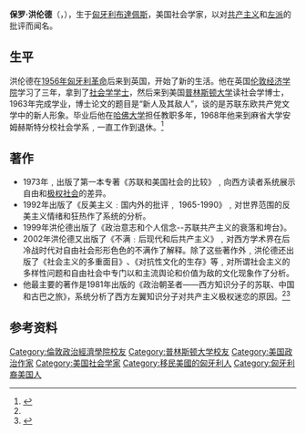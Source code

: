 '''保罗·洪伦德'''（{{lang-en|Paul Hollander}}，{{bd|1932年|10月3日|2019年|4月9日|catIdx=Hollander}}），生于[[匈牙利|匈牙利]][[布達佩斯|布達佩斯]]，美国社会学家，以对[[共产主义|共产主义]]和[[左派|左派]]的批评而闻名。

== 生平 ==
洪伦德在[[1956年匈牙利革命|1956年匈牙利革命]]后来到英国，开始了新的生活。他在英国[[伦敦经济学院|伦敦经济学院]]学习了三年，拿到了[[社会学|社会学]][[学士|学士]]，然后来到美国[[普林斯顿大学|普林斯顿大学]]读社会学博士，1963年完成学业，博士论文的题目是“新人及其敌人”，谈的是苏联东欧共产党文学中的新人形象。毕业后他在[[哈佛大学|哈佛大学]]担任教职多年，1968年他来到麻省大学安姆赫斯特分校社会学系﹐一直工作到退休。<ref name="#1">{{Cite web |url=http://www.rfa.org/cantonese/features/89742-20020919.html |title=另一个杰出的冷战斗士﹕保罗.洪伦德--寒山 |accessdate=2013-11-23 |archive-date=2019-12-07 |archive-url=https://web.archive.org/web/20191207085857/https://www.rfa.org/cantonese/features/89742-20020919.html |dead-url=no }}</ref>

== 著作 ==
*1973年﹐出版了第一本专著《苏联和美国社会的比较》﹐向西方读者系统展示自由和[[极权社会|极权社会]]的差异。
*1992年出版了《反美主义﹕国内外的批评﹐ 1965-1990》﹐对世界范围的反美主义情绪和狂热作了系统的分析。
*1999年洪伦德出版了《政治意志和个人信念--苏联共产主义的衰落和垮台》。
*2002年洪伦德又出版了《不满﹕后现代和后共产主义》﹐对西方学术界在后冷战时代对自由社会形形色色的不满作了解释。除了这些著作外﹐洪伦德还出版了《社会主义的多重面目》､《对抗性文化的生存》等﹐对所谓社会主义的多样性问题和自由社会中专门以和主流舆论和价值为敌的文化现象作了分析。
*他最主要的著作是1981年出版的《政治朝圣者——西方知识分子的苏联、中国和古巴之旅》，系统分析了西方左翼知识分子对共产主义极权迷恋的原因。<ref name="#1"/><ref>{{Cite web |url=http://site.douban.com/213742/widget/notes/13791587/note/301935423/ |title=政治朝圣的背后 |accessdate=2013-11-23 |archive-date=2013-12-03 |archive-url=https://web.archive.org/web/20131203004531/http://site.douban.com/213742/widget/notes/13791587/note/301935423/ |dead-url=no }}</ref>

== 参考资料 ==
{{reflist}}

{{Authority control}}
{{DEFAULTSORT:Hollander, Paul}}
[[Category:倫敦政治經濟學院校友|Category:倫敦政治經濟學院校友]]
[[Category:普林斯顿大学校友|Category:普林斯顿大学校友]]
[[Category:美国政治作家|Category:美国政治作家]]
[[Category:美国社会学家|Category:美国社会学家]]
[[Category:移民美國的匈牙利人|Category:移民美國的匈牙利人]]
[[Category:匈牙利裔美国人|Category:匈牙利裔美国人]]